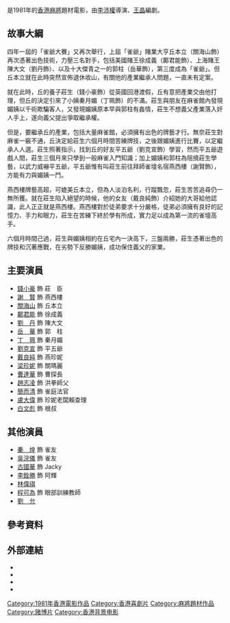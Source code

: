 {{otheruses|打雀英雄傳}}
{{Infobox Film
| name           = 打雀英雄传
| original_name  = ''{{lang|en|Mahjong Heroes}}''
| caption        =
| director       = [[李沛權|李沛權]]
| producer       = [[方逸華|方逸華]]
| producer_2     = 陳曉梅
| writer         = [[王晶|王晶]]
| starring       = {{plainlist|
*[[謝賢|謝賢]]
*[[錢小豪|錢小豪]]
*[[岳華|岳華]]
*[[丁珮|丁珮]]
*[[戴良純|戴良純]]
*[[關海山|關海山]]
*[[劉克宣|劉克宣]]
}}
| music          = [[鄧少林|鄧少林]]
| cinematography = 古國華
| editing        = 余小峰、趙卓文
| distributor    = [[邵氏電影|邵氏兄弟有限公司]]
| production_company = [[邵氏兄弟（香港）|邵氏兄弟（香港）]]
| released       = {{HKG-1959}}：{{film date|1981|12|22}}
| runtime        = 120 分钟
| country        = {{英屬香港電影}}
| awards         = 
| language       = 粤语
| budget         = 
| gross          = HK $6,493,694.00
| preceded_by    = 
| followed_by    = 
| amg_id         = 
| imdb_id        = tt0445305
}}
{{engname|《打雀英雄传》|''Mahjong Heroes''}}是1981年的[[香港麻將|香港麻將]]題材電影，由[[李沛權|李沛權]]導演、[[王晶|王晶]]編劇。

==故事大綱==
四年一屆的「雀爺大賽」又再次舉行，上屆「雀爺」賭業大亨丘本立（關海山飾）再次憑著出色技術，力壓三名對手，包括美國賭王徐成義（鄺君能飾）、上海賭王陳大文（劉丹飾）、以及十大傑青之一的郭柱（岳華飾），第三度成為「雀爺」。但丘本立就在此時突然宣佈退休收山，有關他的產業繼承人問題，一直未有定案。

就在此時，丘的養子莊生（錢小豪飾）從英國回港渡假，丘有意把產業交由他打理，但丘的決定引來了小姨秦月媚（丁珮飾）的不滿。莊生與朋友在麻雀館內發現媚姨以千術欺騙客人，又發現媚姨原本早與郭柱有姦情，莊生不想義父產業落入奸人手上，遂向義父提出爭取繼承權。

但是，要繼承丘的產業，包括大量麻雀館，必須擁有出色的牌藝才行。無奈莊生對麻雀一竅不通，丘決定給莊生六個月時間苦練牌技，之後跟媚姨進行比賽，以定繼承人人選。莊生照著指示，找到丘的好友平五爺（劉克宣飾）學習，然而平五爺遊戲人間，莊生三個月來只學到一般麻雀入門知識；加上媚姨和郭柱為阻撓莊生學藝，以武力威嚇平五爺，平五爺惟有叫莊生前往拜師雀壇名宿燕西樓（謝賢飾），方能有力與媚姨一鬥。

燕西樓牌藝高超，可媲美丘本立，但為人淡泊名利，行蹤飄忽，莊生苦苦追尋仍一無所獲。就在莊生陷入絕望的時候，他的女友（戴良純飾）介紹她的大哥給他認識，此人正正就是燕西樓。燕西樓對於徒弟要求十分嚴格，徒弟必須擁有良好的記憶力、手力和眼力，莊生在苦練下終於學有所成，實力足以成為第一流的雀壇高手。

六個月時間己過，莊生與媚姨相約在丘宅內一決高下，三盤兩勝，莊生憑著出色的牌技和沉著應戰，在劣勢下反勝媚姨，成功保住義父的家業。

==主要演員==
*[[錢小豪|錢小豪]] 飾 莊　臣
*[[謝賢|謝　賢]] 飾 燕西樓
*[[關海山|關海山]] 飾 丘本立
*[[鄺君能|鄺君能]] 飾 徐成義
*[[劉丹_(香港)|劉　丹]] 飾 陳大文
*[[岳華|岳　華]] 飾 郭　柱
*[[丁珮|丁　珮]] 飾 秦月媚
*[[劉克宣|劉克宣]] 飾 平五爺
*[[戴良純|戴良純]] 飾 燕珍妮
*[[梁珍妮|梁珍妮]] 飾 關瑪麗
*[[曹達華|曹達華]] 飾 曹探長
*[[趙志凌|趙志凌]] 飾 洪拳師父
*[[簡而清|簡而清]] 飾 雀庭法官
*[[盧大偉_(香港)|盧大偉]] 飾 珍妮老闆賴查理
*[[白文彪|白文彪]] 飾 根叔
==其他演員==
*[[秦煌|秦　煌]] 飾 雀友
*[[吳浣儀|吳浣儀]] 飾 雀友
*[[古國華|古國華]] 飾 Jacky
*[[李銓勝|李銓勝]] 飾 阿輝
*[[林偉祺|林偉祺]]
*[[程可為|程可為]] 飾 眼部訓練教師
*[[劉允|劉　允]]

== 參考資料 ==
{{reflist}}

== 外部連結 ==
*{{hkmdb title|6322}}
*{{douban|title=打雀英雄傳}}
*{{Mtime|33593}}
*{{imdb title|0445305}}

{{香港賭博電影}}
[[Category:1981年香港電影作品|Category:1981年香港電影作品]]
[[Category:香港喜劇片|Category:香港喜劇片]]
[[Category:麻將題材作品|Category:麻將題材作品]]
[[Category:赌博片|Category:赌博片]]
[[Category:香港背景电影|Category:香港背景电影]]